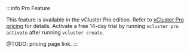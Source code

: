 
<br></br>
:::info Pro Feature

This feature is available in the vCluster Pro edition. Refer to [vCluster Pro pricing](#) for details. Activate a free 14-day trial by running `vcluster pro activate` after running `vcluster create`.

@TODO: pricing page link.
:::